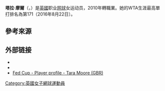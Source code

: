 {{expand|time=2016-10-13T01:38:43+00:00}}
{{unreferenced|time=2016-10-13T01:38:43+00:00}}
{{Infobox 网球
|姓名=Tara Moore
|image= [[File:Tara_Moore_1,_2015_Wimbledon_Qualifying_-_Diliff.jpg|250px]]
|国籍={{GBR}}
|生年=1992年
|生日={{birth date and age|mf=yes|1992|8|6}}
|出生地={{HKG-1959}}
|居住地=[[英國|英國]]
|身高=163
|体重=59
|持拍手=右
|反拍=雙手
|转职业年=2010年
|球拍=
|球衣=
|球鞋=
|单打最高排名=171（2016年8月22日）
|双打最高排名=151（2016年5月2日）
|现单打排名=
|现双打排名=
|单打冠军头衔=（WTA）0（ITF）11
|双打冠军头衔=（WTA）1（ITF）8
|职业战绩=282胜201负
|雙打職業戰績=123胜113负
|奖金=$367,416[[美元|美元]]
|澳网最好成绩= 
|法网最好成绩= 
|温网最好成绩= 第二輪（2016）
|美网最好成绩= 
|澳網雙打最好成績= 
|法網雙打最好成績= 
|溫網雙打最好成績= 第一輪（2016）
|美網雙打最好成績= 
|大满贯个数=
}}

'''塔拉·摩爾'''（{{lang-en|'''Tara Moore'''}}，{{bd|1992年|8月6日|catIdx=Moore, Tara}}）是[[英國|英國]]职业[[网球|网球]]女运动员，2010年轉職業。她的WTA生涯最高單打排名為第171（2016年8月22日）。

==參考來源==
{{reflist}}

== 外部链接 ==
{{Commonscat|Tara Moore}}
* {{WTA|13751}}
* {{ITF Profile|id=100088445}}
* [http://www.fedcup.com/en/players/player.aspx?id=100088445 Fed Cup - Player profile - Tara Moore (GBR)] {{Wayback|url=http://www.fedcup.com/en/players/player.aspx?id=100088445 |date=20160825175132 }}

{{網球選手前十名}}

{{DEFAULTSORT:Tara, Moore}}

[[Category:英國女子網球運動員|Category:英國女子網球運動員]]